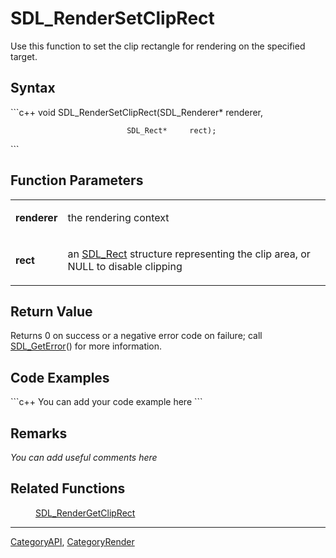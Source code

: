 <!-- pragma section-numbers off -->
<!-- pragma camelcase off -->


<!-- #*^*^*^*^*See http://wiki.libsdl.org/moin.cgi/SGFunctions for details on editing this page*^*^*^*^* -->


= SDL_RenderSetClipRect =
Use this function to set the clip rectangle for rendering on the specified target.



== Syntax ==
```c++
void SDL_RenderSetClipRect(SDL_Renderer* renderer,
                           SDL_Rect*     rect);
```


== Function Parameters ==
{|
|'''renderer'''
|the rendering context
|-
|'''rect'''
|an [[SDL_Rect]] structure representing the clip area, or NULL to disable clipping
|}

== Return Value ==
Returns 0 on success or a negative error code on failure; call [[SDL_GetError]]() for more information.

== Code Examples ==
```c++
You can add your code example here
```


== Remarks ==
''You can add useful comments here''


== Related Functions ==
:[[SDL_RenderGetClipRect]]

----
[[CategoryAPI]], [[CategoryRender]]
